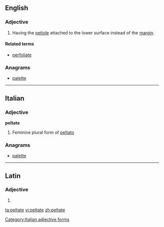 ==English==

===Adjective===
{{en-adj}}

# {{botany|of leaves}} Having the [[petiole]] attached to the lower surface instead of the [[margin]].

====Related terms====
* [[perfoliate]]

===Anagrams===
* [[palette#English|palette]]

----

==Italian==

===Adjective===
'''peltate''' {{f}}

# Feminine plural form of [[peltato]]

===Anagrams===
* [[palette#Italian|palette]]

[[Category:Italian adjective forms]]

----

==Latin==

===Adjective===
{{la-adj-form|peltāte}}

# {{inflection of|peltatus|peltātus|voc|m|s|lang=la}}

[[ta:peltate]]
[[vi:peltate]]
[[zh:peltate]]